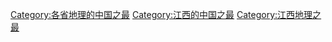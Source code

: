 [[Category:各省地理的中国之最‎|Category:各省地理的中国之最‎]]
[[Category:江西的中国之最|Category:江西的中国之最]]
[[Category:江西地理之最|Category:江西地理之最]]